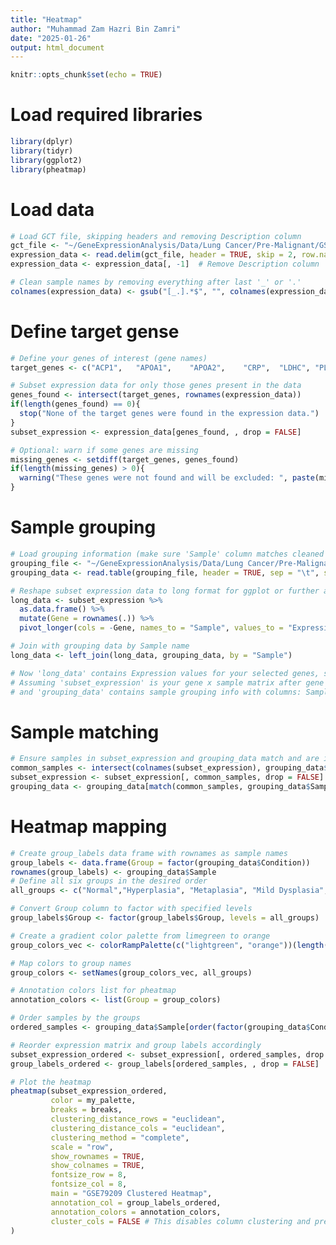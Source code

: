 ```yaml
---
title: "Heatmap"
author: "Muhammad Zam Hazri Bin Zamri"
date: "2025-01-26"
output: html_document
---
```


```r
knitr::opts_chunk$set(echo = TRUE)
```
# Load required libraries
```r
library(dplyr)
library(tidyr)
library(ggplot2)
library(pheatmap)
```
# Load data 
```r
# Load GCT file, skipping headers and removing Description column
gct_file <- "~/GeneExpressionAnalysis/Data/Lung Cancer/Pre-Malignant/GSE79209/GSE79209_collapsed_to_symbols.gct"
expression_data <- read.delim(gct_file, header = TRUE, skip = 2, row.names = 1, check.names = FALSE)
expression_data <- expression_data[, -1]  # Remove Description column

# Clean sample names by removing everything after last '_' or '.'
colnames(expression_data) <- gsub("[_.].*$", "", colnames(expression_data))
```
# Define target gense
```r
# Define your genes of interest (gene names)
target_genes <- c("ACP1",	"APOA1",	"APOA2",	"CRP",	"LDHC",	"PLTP",	"SAA1", "SAA2",	"SAA2-SAA4",	"SAA4",	"TTR")

# Subset expression data for only those genes present in the data
genes_found <- intersect(target_genes, rownames(expression_data))
if(length(genes_found) == 0){
  stop("None of the target genes were found in the expression data.")
}
subset_expression <- expression_data[genes_found, , drop = FALSE]

# Optional: warn if some genes are missing
missing_genes <- setdiff(target_genes, genes_found)
if(length(missing_genes) > 0){
  warning("These genes were not found and will be excluded: ", paste(missing_genes, collapse = ", "))
}
```
# Sample grouping
```r
# Load grouping information (make sure 'Sample' column matches cleaned sample names)
grouping_file <- "~/GeneExpressionAnalysis/Data/Lung Cancer/Pre-Malignant/GSE79209/GSE79209_samplegroup.tsv"
grouping_data <- read.table(grouping_file, header = TRUE, sep = "\t", stringsAsFactors = FALSE)

# Reshape subset expression data to long format for ggplot or further analysis
long_data <- subset_expression %>%
  as.data.frame() %>%
  mutate(Gene = rownames(.)) %>%
  pivot_longer(cols = -Gene, names_to = "Sample", values_to = "Expression")

# Join with grouping data by Sample name
long_data <- left_join(long_data, grouping_data, by = "Sample")

# Now 'long_data' contains Expression values for your selected genes, sample groups, and is ready for plotting or analysis
# Assuming 'subset_expression' is your gene x sample matrix after gene selection
# and 'grouping_data' contains sample grouping info with columns: Sample, Group
```
# Sample matching
```r
# Ensure samples in subset_expression and grouping_data match and are in the same order
common_samples <- intersect(colnames(subset_expression), grouping_data$Sample)
subset_expression <- subset_expression[, common_samples, drop = FALSE]
grouping_data <- grouping_data[match(common_samples, grouping_data$Sample), ]
```
# Heatmap mapping
```r
# Create group_labels data frame with rownames as sample names
group_labels <- data.frame(Group = factor(grouping_data$Condition))
rownames(group_labels) <- grouping_data$Sample
# Define all six groups in the desired order
all_groups <- c("Normal","Hyperplasia", "Metaplasia", "Mild Dysplasia", "Moderate Dysplasia", "Severe Dysplasia")

# Convert Group column to factor with specified levels
group_labels$Group <- factor(group_labels$Group, levels = all_groups)

# Create a gradient color palette from limegreen to orange
group_colors_vec <- colorRampPalette(c("lightgreen", "orange"))(length(all_groups))

# Map colors to group names
group_colors <- setNames(group_colors_vec, all_groups)

# Annotation colors list for pheatmap
annotation_colors <- list(Group = group_colors)

# Order samples by the groups
ordered_samples <- grouping_data$Sample[order(factor(grouping_data$Condition, levels = all_groups))]

# Reorder expression matrix and group labels accordingly
subset_expression_ordered <- subset_expression[, ordered_samples, drop = FALSE]
group_labels_ordered <- group_labels[ordered_samples, , drop = FALSE]

# Plot the heatmap
pheatmap(subset_expression_ordered,
         color = my_palette,
         breaks = breaks,
         clustering_distance_rows = "euclidean",
         clustering_distance_cols = "euclidean",
         clustering_method = "complete",
         scale = "row",
         show_rownames = TRUE,
         show_colnames = TRUE,
         fontsize_row = 8,
         fontsize_col = 8,
         main = "GSE79209 Clustered Heatmap",
         annotation_col = group_labels_ordered,
         annotation_colors = annotation_colors,
         cluster_cols = FALSE # This disables column clustering and preserves your order
)
```